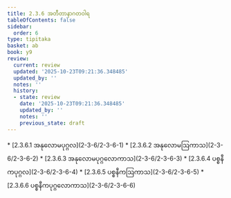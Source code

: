 ```yaml
---
title: 2.3.6 အတီတာနာဂတဝါရ
tableOfContents: false
sidebar:
  order: 6
type: tipitaka
basket: ab
book: y9
review:
  current: review
  updated: '2025-10-23T09:21:36.348485'
  updated_by: ''
  notes: ''
  history:
  - state: review
    date: '2025-10-23T09:21:36.348485'
    updated_by: ''
    notes: ''
    previous_state: draft
---
```



<ReviewStatus review={frontmatter.review} showDetails={true} />

<HypothesisAnnotation frontmatter={frontmatter} />

<DynamicBreadcrumb />



<TableOfContents book="y9" section="2.3.6">
* [2.3.6.1 အနုလောမပုဂ္ဂလ](2-3-6/2-3-6-1)
* [2.3.6.2 အနုလောမဩကာသ](2-3-6/2-3-6-2)
* [2.3.6.3 အနုလောမပုဂ္ဂလောကာသ](2-3-6/2-3-6-3)
* [2.3.6.4 ပစ္စနီကပုဂ္ဂလ](2-3-6/2-3-6-4)
* [2.3.6.5 ပစ္စနီကဩကာသ](2-3-6/2-3-6-5)
* [2.3.6.6 ပစ္စနီကပုဂ္ဂလောကာသ](2-3-6/2-3-6-6)
</TableOfContents>